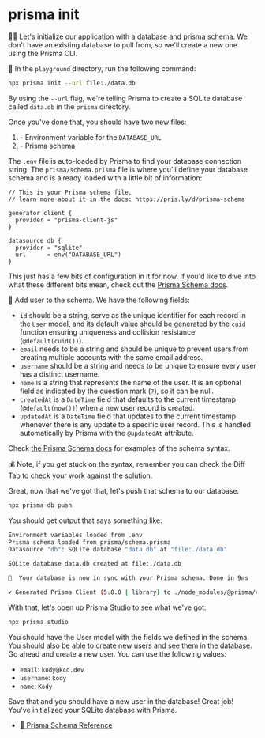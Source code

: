 # prisma init

<EpicVideo url="https://www.epicweb.dev/workshops/data-modeling-deep-dive/database-schema/setting-up-the-database-with-prisma" />

👨‍💼 Let's initialize our application with a database and prisma schema. We don't
have an existing database to pull from, so we'll create a new one using the
Prisma CLI.

🐨 In the `playground` directory, run the following command:

```sh nonumber
npx prisma init --url file:./data.db
```

By using the `--url` flag, we're telling Prisma to create a SQLite database
called `data.db` in the `prisma` directory.

Once you've done that, you should have two new files:

1. <InlineFile file=".env" /> - Environment variable for the `DATABASE_URL`
2. <InlineFile file="prisma/schema.prisma" /> - Prisma schema

The `.env` file is auto-loaded by Prisma to find your database connection
string. The `prisma/schema.prisma` file is where you'll define your database
schema and is already loaded with a little bit of information:

```prisma filename=prisma/schema.prisma
// This is your Prisma schema file,
// learn more about it in the docs: https://pris.ly/d/prisma-schema

generator client {
  provider = "prisma-client-js"
}

datasource db {
  provider = "sqlite"
  url      = env("DATABASE_URL")
}
```

This just has a few bits of configuration in it for now. If you'd like to dive
into what these different bits mean, check out the
[Prisma Schema docs](https://pris.ly/d/prisma-schema).

🐨 Add user to the schema. We have the following fields:

- `id` should be a string, serve as the unique identifier for each record in the
  `User` model, and its default value should be generated by the `cuid`
  function ensuring uniqueness and collision resistance (`@default(cuid())`).
- `email` needs to be a string and should be unique to prevent users from
  creating multiple accounts with the same email address.
- `username` should be a string and needs to be unique to ensure every user has
  a distinct username.
- `name` is a string that represents the name of the user. It is an optional
  field as indicated by the question mark (`?`), so it can be null.
- `createdAt` is a `DateTime` field that defaults to the current timestamp
  (`@default(now())`) when a new user record is created.
- `updatedAt` is a `DateTime` field that updates to the current timestamp
  whenever there is any update to a specific user record. This is handled
  automatically by Prisma with the `@updatedAt` attribute.

Check [the Prisma Schema docs](https://pris.ly/d/prisma-schema) for examples
of the schema syntax.

💰 Note, if you get stuck on the syntax, remember you can check
the <Link to="?preview=diff">Diff Tab</Link> to check your work against the
solution.

Great, now that we've got that, let's push that schema to our database:

```sh nonumber
npx prisma db push
```

You should get output that says something like:

```sh nonumber
Environment variables loaded from .env
Prisma schema loaded from prisma/schema.prisma
Datasource "db": SQLite database "data.db" at "file:./data.db"

SQLite database data.db created at file:./data.db

🚀  Your database is now in sync with your Prisma schema. Done in 9ms

✔ Generated Prisma Client (5.0.0 | library) to ./node_modules/@prisma/client in 36ms
```

With that, let's open up Prisma Studio to see what we've got:

```sh nonumber
npx prisma studio
```

You should have the User model with the fields we defined in the schema. You
should also be able to create new users and see them in the database. Go ahead
and create a new user. You can use the following values:

- `email`: `kody@kcd.dev`
- `username`: `kody`
- `name`: `Kody`

Save that and you should have a new user in the database! Great job! You've
initialized your SQLite database with Prisma.

- [📜 Prisma Schema Reference](https://www.prisma.io/docs/reference/api-reference/prisma-schema-reference)
